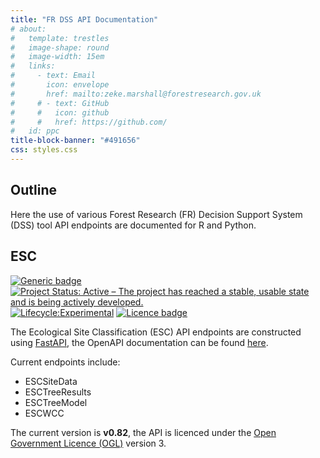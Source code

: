 ```yaml
---
title: "FR DSS API Documentation"
# about:
#   template: trestles
#   image-shape: round
#   image-width: 15em
#   links:
#     - text: Email
#       icon: envelope
#       href: mailto:zeke.marshall@forestresearch.gov.uk
#     # - text: GitHub
#     #   icon: github
#     #   href: https://github.com/
#   id: ppc
title-block-banner: "#491656"
css: styles.css
---
```


:::{}

## Outline

Here the use of various Forest Research (FR) Decision Support System (DSS) tool API endpoints are documented for R and Python.

:::

:::{}

## ESC

[![Generic badge](https://img.shields.io/badge/Version-0.82-green.svg)]()
[![Project Status: Active – The project has reached a stable, usable state and is being actively developed.](https://www.repostatus.org/badges/latest/active.svg)](https://www.repostatus.org/#active)
[![Lifecycle:Experimental](https://img.shields.io/badge/Lifecycle-Experimental-339999.svg)]()
[![Licence badge](https://img.shields.io/badge/Licence-OGL-informational.svg)](https://www.nationalarchives.gov.uk/doc/open-government-licence/version/3/)

The Ecological Site Classification (ESC) API endpoints are constructed using [FastAPI](https://fastapi.tiangolo.com/), the 
OpenAPI documentation can be found [here](https://escapi.frdss.org.uk/docs).

Current endpoints include:

* ESCSiteData
* ESCTreeResults
* ESCTreeModel
* ESCWCC

The current version is **v0.82**, the API is licenced under the [Open Government Licence (OGL)](https://www.nationalarchives.gov.uk/doc/open-government-licence/version/3/) version 3.

:::

<!-- ::: {.callout-note appearance="minimal"}
<i class="bi bi-journal-code"></i> [UsingESC-Python.ipynb](files/UsingESC-Python.ipynb){download="UsingESC-Python.ipynb"}
::: -->
